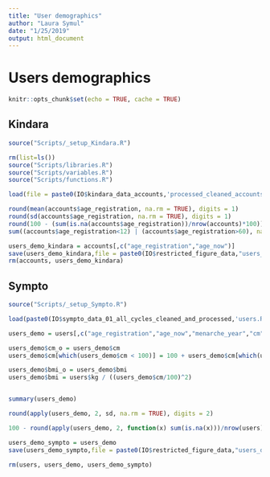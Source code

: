 ```yaml
---
title: "User demographics"
author: "Laura Symul"
date: "1/25/2019"
output: html_document
---
```


# Users demographics

```r
knitr::opts_chunk$set(echo = TRUE, cache = TRUE)
```


## Kindara


```r
source("Scripts/_setup_Kindara.R")
```


```r
rm(list=ls())
source("Scripts/libraries.R")
source("Scripts/variables.R")
source("Scripts/functions.R")
```


```r
load(file = paste0(IO$kindara_data_accounts,'processed_cleaned_accounts_onefile.Rdata'), verbose = TRUE)
```


```r
round(mean(accounts$age_registration, na.rm = TRUE), digits = 1)
round(sd(accounts$age_registration, na.rm = TRUE), digits = 1)
round(100 - (sum(is.na(accounts$age_registration))/nrow(accounts)*100))
sum((accounts$age_registration<12) | (accounts$age_registration>60), na.rm = TRUE)
```


```r
users_demo_kindara = accounts[,c("age_registration","age_now")]
save(users_demo_kindara,file = paste0(IO$restricted_figure_data,"users_demo_kindara.Rdata"))
rm(accounts, users_demo_kindara)
```

## Sympto


```r
source("Scripts/_setup_Sympto.R")
```

```r

load(paste0(IO$sympto_data_01_all_cycles_cleaned_and_processed,'users.Rdata'), verbose = TRUE)

```

```r
users_demo = users[,c("age_registration","age_now","menarche_year","cm","kg","bmi")]

users_demo$cm_o = users_demo$cm
users_demo$cm[which(users_demo$cm < 100)] = 100 + users_demo$cm[which(users_demo$cm < 100)] 

users_demo$bmi_o = users_demo$bmi
users_demo$bmi = users$kg / ((users_demo$cm/100)^2)


summary(users_demo)

round(apply(users_demo, 2, sd, na.rm = TRUE), digits = 2)

100 - round(apply(users_demo, 2, function(x) sum(is.na(x)))/nrow(users)*100)

```


```r

users_demo_sympto = users_demo
save(users_demo_sympto,file = paste0(IO$restricted_figure_data,"users_demo_sympto.Rdata"))

rm(users, users_demo, users_demo_sympto)

```




